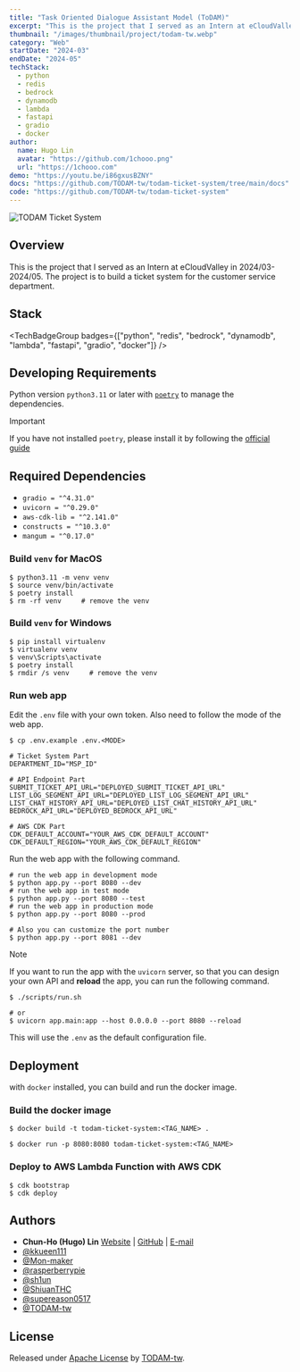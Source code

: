 ```yaml
---
title: "Task Oriented Dialogue Assistant Model (ToDAM)"
excerpt: "This is the project that I served as an Intern at eCloudValley in 2024/03-2024/05. The project is to build a ticket system for the customer service department."
thumbnail: "/images/thumbnail/project/todam-tw.webp"
category: "Web"
startDate: "2024-03"
endDate: "2024-05"
techStack:
  - python
  - redis
  - bedrock
  - dynamodb
  - lambda
  - fastapi
  - gradio
  - docker
author:
  name: Hugo Lin
  avatar: "https://github.com/1chooo.png"
  url: "https://1chooo.com"
demo: "https://youtu.be/i86gxusBZNY"
docs: "https://github.com/TODAM-tw/todam-ticket-system/tree/main/docs"
code: "https://github.com/TODAM-tw/todam-ticket-system"
---
```


![TODAM Ticket System](https://github.com/TODAM-tw/todam-ticket-system/raw/main/docs/imgs/cover.png)

## Overview

This is the project that I served as an Intern at eCloudValley in 2024/03-2024/05. The project is to build a ticket system for the customer service department.

## Stack

<TechBadgeGroup badges={["python", "redis", "bedrock", "dynamodb", "lambda", "fastapi", "gradio", "docker"]} />

## Developing Requirements

Python version `python3.11` or later with [`poetry`](https://python-poetry.org/) to manage the dependencies.

> [!IMPORTANT]
> If you have not installed `poetry`, please install it by following the [official guide](https://python-poetry.org/docs/#installation)

## Required Dependencies

- `gradio = "^4.31.0"`
- `uvicorn = "^0.29.0"`
- `aws-cdk-lib = "^2.141.0"`
- `constructs = "^10.3.0"`
- `mangum = "^0.17.0"`

### Build `venv` for **MacOS**

```shell
$ python3.11 -m venv venv
$ source venv/bin/activate
$ poetry install
$ rm -rf venv     # remove the venv
```

### Build `venv` for **Windows**

```shell
$ pip install virtualenv
$ virtualenv venv
$ venv\Scripts\activate
$ poetry install
$ rmdir /s venv     # remove the venv
```

### Run web app

Edit the `.env` file with your own token. Also need to follow the mode of the web app.

```shell
$ cp .env.example .env.<MODE>
```

```shell
# Ticket System Part
DEPARTMENT_ID="MSP_ID"

# API Endpoint Part
SUBMIT_TICKET_API_URL="DEPLOYED_SUBMIT_TICKET_API_URL"
LIST_LOG_SEGMENT_API_URL="DEPLOYED_LIST_LOG_SEGMENT_API_URL"
LIST_CHAT_HISTORY_API_URL="DEPLOYED_LIST_CHAT_HISTORY_API_URL"
BEDROCK_API_URL="DEPLOYED_BEDROCK_API_URL"

# AWS CDK Part
CDK_DEFAULT_ACCOUNT="YOUR_AWS_CDK_DEFAULT_ACCOUNT"
CDK_DEFAULT_REGION="YOUR_AWS_CDK_DEFAULT_REGION"
```

Run the web app with the following command.

```shell
# run the web app in development mode
$ python app.py --port 8080 --dev
# run the web app in test mode
$ python app.py --port 8080 --test
# run the web app in production mode
$ python app.py --port 8080 --prod

# Also you can customize the port number
$ python app.py --port 8081 --dev
```

> [!NOTE]
> If you want to run the app with the `uvicorn` server, so that you can design your own API and **reload** the app, you can run the following command.
>
> ```shell
> $ ./scripts/run.sh
>
> # or
> $ uvicorn app.main:app --host 0.0.0.0 --port 8080 --reload
> ```
>
> This will use the `.env` as the default configuration file.

## Deployment

with `docker` installed, you can build and run the docker image.

### Build the docker image

```shell
$ docker build -t todam-ticket-system:<TAG_NAME> .

$ docker run -p 8080:8080 todam-ticket-system:<TAG_NAME>
```

### Deploy to AWS Lambda Function with AWS CDK

```shell
$ cdk bootstrap
$ cdk deploy
```

## Authors

- **Chun-Ho (Hugo) Lin** [Website](https://1chooo.com) | [GitHub](https://github.com/1chooo) | [E-mail](mailto:hugo@1chooo.com)
- [@kkueen111](https://github.com/kkueen111)
- [@Mon-maker](https://github.com/Mon-maker)
- [@rasperberrypie](https://github.com/rasperberrypie)
- [@sh1un](https://github.com/sh1un)
- [@ShiuanTHC](https://github.com/ShiuanTHC)
- [@supereason0517](https://github.com/supereason0517)
- [@TODAM-tw](https://github.com/TODAM-tw)

## License

Released under [Apache License](./LICENSE) by [TODAM-tw](https://github.com/TODAM-tw).
